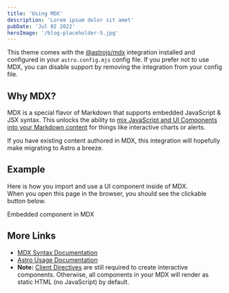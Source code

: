 ```yaml
---
title: 'Using MDX'
description: 'Lorem ipsum dolor sit amet'
pubDate: 'Jul 02 2022'
heroImage: '/blog-placeholder-5.jpg'
---
```


This theme comes with the [@astrojs/mdx](https://docs.astro.build/en/guides/integrations-guide/mdx/)
integration installed and configured in your `astro.config.mjs` config file. If you prefer not to
use MDX, you can disable support by removing the integration from your config file.

## Why MDX?

MDX is a special flavor of Markdown that supports embedded JavaScript & JSX syntax. This unlocks the
ability to
[mix JavaScript and UI Components into your Markdown content](https://docs.astro.build/en/guides/markdown-content/#mdx-features)
for things like interactive charts or alerts.

If you have existing content authored in MDX, this integration will hopefully make migrating to
Astro a breeze.

## Example

Here is how you import and use a UI component inside of MDX.  
When you open this page in the browser, you should see the clickable button below.


<HeaderLink href="#" onclick="alert('clicked!')">
  Embedded component in MDX
</HeaderLink>

## More Links

- [MDX Syntax Documentation](https://mdxjs.com/docs/what-is-mdx)
- [Astro Usage Documentation](https://docs.astro.build/en/guides/markdown-content/#markdown-and-mdx-pages)
- **Note:**
  [Client Directives](https://docs.astro.build/en/reference/directives-reference/#client-directives)
  are still required to create interactive components. Otherwise, all components in your MDX will
  render as static HTML (no JavaScript) by default.
